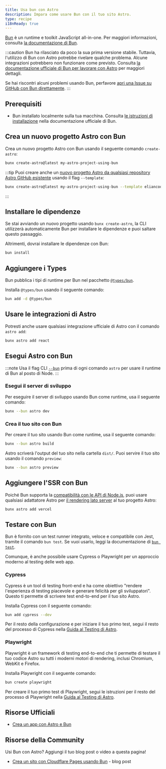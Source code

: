 ```yaml
---
title: Usa bun con Astro
description: Impara come usare Bun con il tuo sito Astro.
type: recipe
i18nReady: true
---
```


[Bun](https://bun.sh/) è un runtime e toolkit JavaScript all-in-one. Per maggiori informazioni, consulta [la documentazione di Bun](https://bun.sh/docs).

:::caution
Bun ha rilasciato da poco la sua prima versione stabile. Tuttavia, l'utilizzo di Bun con Astro potrebbe rivelare qualche problema. Alcune integrazioni potrebbero non funzionare come previsto. Consulta [la documentazione ufficiale di Bun per lavorare con Astro](https://bun.sh/guides/ecosystem/astro) per maggiori dettagli.

Se hai riscontri alcuni problemi usando Bun, perfavore [apri una Issue su GitHub con Bun direttamente](https://github.com/oven-sh/bun/issues/new/choose).
:::

## Prerequisiti

- Bun installato localmente sulla tua macchina. Consulta [le istruzioni di installazione](https://bun.sh/docs/installation) nella documentazione ufficiale di Bun.

## Crea un nuovo progetto Astro con Bun

Crea un nuovo progetto Astro con Bun usando il seguente comando `create-astro`:

```bash
bunx create-astro@latest my-astro-project-using-bun
```

:::tip
Puoi creare anche un [nuovo progetto Astro da qualsiasi repository Astro GitHub esistente](/it/install/auto/#template-di-partenza) usando il flag `--template`:
```bash
bunx create-astro@latest my-astro-project-using-bun --template eliancodes/brutal
```
:::

## Installare le dipendenze

Se stai avviando un nuovo progetto usando `bunx create-astro`, la CLI utilizzerà automaticamente Bun per installare le dipendenze e puoi saltare questo passaggio.

Altrimenti, dovrai installare le dipendenze con Bun:

```bash
bun install
```

## Aggiungere i Types

Bun pubblica i tipi di runtime per Bun nel pacchetto [`@types/bun`](https://www.npmjs.com/package/@types/bun).

Installa `@types/bun` usando il seguente comando:

```sh
bun add -d @types/bun
```

## Usare le integrazioni di Astro

Potresti anche usare qualsiasi integrazione ufficiale di Astro con il comando `astro add`:


```bash
bunx astro add react
```

## Esegui Astro con Bun

:::note
Usa il flag CLI [`--bun`](https://bun.sh/docs/cli/bunx#shebangs) prima di ogni comando `astro` per usare il runtime di Bun al posto di Node.
:::

### Esegui il server di sviluppo

Per eseguire il server di sviluppo usando Bun come runtime, usa il seguente comando:

```bash
bunx --bun astro dev
```

### Crea il tuo sito con Bun

Per creare il tuo sito usando Bun come runtime, usa il seguente comando:

```bash
bunx --bun astro build
```

Astro scriverà l'output del tuo sito nella cartella `dist/`. Puoi servire il tuo sito usando il comando `preview`: 

```bash
bunx --bun astro preview
```

## Aggiungere l'SSR con Bun

Poiché Bun supporta la [compatibilità con le API di Node.js](https://bun.sh/docs/runtime/nodejs-apis), puoi usare qualsiasi adattatore Astro per [il rendering lato server](/it/guides/server-side-rendering/) al tuo progetto Astro:

```bash
bunx astro add vercel
```

## Testare con Bun

Bun è fornito con un test runner integrato, veloce e compatibile con Jest, tramite il comando `bun test`. Se vuoi usarlo, leggi la documentazione di [`bun test`](https://bun.sh/docs/cli/test).

Comunque, è anche possibile usare Cypress o Playwright per un approccio moderno al testing delle web app.

### Cypress

Cypress è un tool di testing front-end e ha come obiettivo "rendere l'esperienza di testing piacevole e generare felicità per gli sviluppatori". Questo ti permette di scrivere test end-to-end per il tuo sito Astro.

Installa Cypress con il seguente comando:

```bash
bun add cypress --dev
```

Per il resto della configurazione e per iniziare il tuo primo test, segui il resto del processo di Cypress nella [Guida al Testing di Astro](/it/guides/testing/#configuration).

### Playwright

Playwright è un framework di testing end-to-end che ti permette di testare il tuo codice Astro su tutti i moderni motori di rendering, inclusi Chromium, WebKit e Firefox.

Installa Playwright con il seguente comando:

```bash
bun create playwright
```

Per creare il tuo primo test di Playwright, segui le istruzioni per il resto del processo di Playwright nella [Guida al Testing di Astro](/it/guides/testing/#create-your-first-playwright-test).

## Risorse Ufficiali

- [Crea un app con Astro e Bun](https://bun.sh/guides/ecosystem/astro)

## Risorse della Community

Usi Bun con Astro? Aggiungi il tuo blog post o video a questa pagina!

- [Crea un sito con Cloudflare Pages usando Bun](https://blog.otterlord.dev/posts/hello-from-bun/) - blog post
